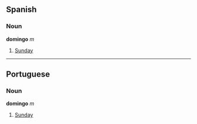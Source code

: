 == Spanish ==
=== Noun  ===
'''domingo''' ''m''

#[[Sunday]]

----
== Portuguese ==
=== Noun  ===
'''domingo''' ''m''

#[[Sunday]]